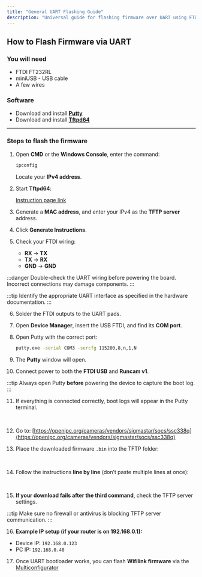 ```yaml
---
title: "General UART Flashing Guide"
description: "Universal guide for flashing firmware over UART using FTDI and TFTP methods."
---
```



## How to Flash Firmware via UART

### You will need

- FTDI FT232RL  
- miniUSB - USB cable  
- A few wires

### Software

- Download and install [**Putty**](https://www.putty.org/)
- Download and install [**Tftpd64**](https://tftpd32.jounin.net/)

---

### Steps to flash the firmware

1. Open **CMD** or the **Windows Console**, enter the command:

   ```bash
   ipconfig
   ```

   <ThemeImage 
     lightSrc="/src/assets/images/runcamv1ip.png"
     darkSrc="/src/assets/images/runcamv1ip.png"
     alt="ipconfig output"
   />

   Locate your **IPv4 address**.

2. Start **Tftpd64**:

   <ThemeImage 
     lightSrc="/src/assets/images/tftpd.png"
     darkSrc="/src/assets/images/tftpd.png"
     alt="Tftpd64"
   />

   [Instruction page link](https://openipc.org/cameras/vendors/sigmastar/socs/ssc338q?locale=en)

3. Generate a **MAC address**, and enter your IPv4 as the **TFTP server** address.

4. Click **Generate Instructions**.

5. Check your FTDI wiring:

   <ThemeImage
     lightSrc="/src/assets/images/ftdi.png"
     darkSrc="/src/assets/images/ftdi.png"
     alt="FTDI wiring"
   />

   - **RX** → **TX**  
   - **TX** → **RX**  
   - **GND** → **GND**

:::danger
Double-check the UART wiring before powering the board. Incorrect connections may damage components.
:::

:::tip
Identify the appropriate UART interface as specified in the hardware documentation.
:::

6. Solder the FTDI outputs to the UART pads.

7. Open **Device Manager**, insert the USB FTDI, and find its **COM port**.

8. Open Putty with the correct port:

   ```bash
   putty.exe -serial COM3 -sercfg 115200,8,n,1,N
   ```

9. The **Putty** window will open.

10. Connect power to both the **FTDI USB** and **Runcam v1**.

:::tip
Always open Putty **before** powering the device to capture the boot log.
:::

11. If everything is connected correctly, boot logs will appear in the Putty terminal.

   <ThemeImage 
     lightSrc="/src/assets/images/runcamv1putty.png"
     darkSrc="/src/assets/images/runcamv1putty.png"
     alt="Putty UART output"
   />

<br />

12. Go to: [https://openipc.org/cameras/vendors/sigmastar/socs/ssc338q](https://openipc.org/cameras/vendors/sigmastar/socs/ssc338q)

13. Place the downloaded firmware `.bin` into the TFTP folder:

   <ThemeImage 
     lightSrc="/src/assets/images/runcamv1tftp1.png"
     darkSrc="/src/assets/images/runcamv1tftp1.png"
     alt="TFTP firmware file"
   />

   <br />

14. Follow the instructions **line by line** (don’t paste multiple lines at once):

   <ThemeImage 
     lightSrc="/src/assets/images/runcamv1firmware.png"
     darkSrc="/src/assets/images/runcamv1firmware.png"
     alt="Firmware flashing command"
   />

<br />

15. **If your download fails after the third command**, check the TFTP server settings.

:::tip
Make sure no firewall or antivirus is blocking TFTP server communication.
:::

16. **Example IP setup (if your router is on 192.168.0.1):**
   - Device IP: `192.168.0.123`
   - PC IP: `192.168.0.40`

17. Once UART bootloader works, you can flash **Wifilink firmware** via the [Multiconfigurator](https://github.com/OpenIPC/openipc-configurator/releases/)

